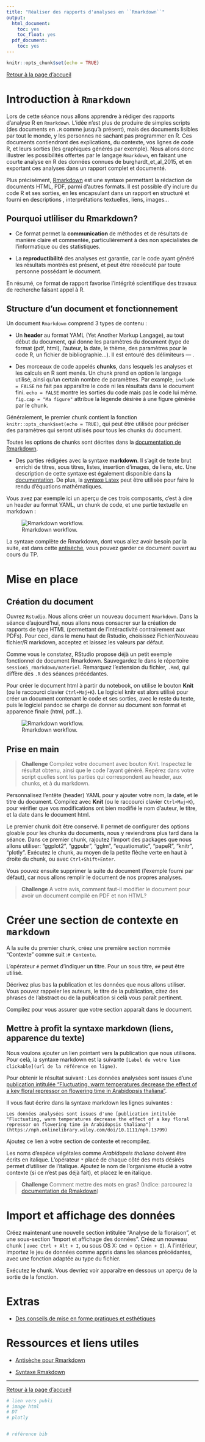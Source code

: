 ```yaml
---
title: "Réaliser des rapports d'analyses en ``Rmarkdown``"
output:
  html_document:
    toc: yes
    toc_float: yes
  pdf_document:
    toc: yes
---
```


```r
knitr::opts_chunk$set(echo = TRUE)
```

[Retour à la page d'accueil](https://scortijo.github.io/2021_L3_R/)

# Introduction à ``Rmarkdown``

Lors de cette séance nous allons apprendre à rédiger des rapports d'analyse R en ``Rmarkdown``. L'idée n'est plus de produire de simples scripts (des documents en ``.R`` comme jusqu'à présent), mais des documents lisibles par tout le monde, y les personnes ne sachant pas programmer en R. Ces documents contiendront des explications, du contexte, vos lignes de code R, et leurs sorties (les graphiques générés par exemple). Nous allons donc illustrer les possibilités offertes par le langage ``Rmarkdown``, en faisant une courte analyse en R des données connues de burghardt_et_al_2015, et en exportant ces analyses dans un rapport complet et documenté.


Plus précisément, [Rmarkdown](http://rmarkdown.rstudio.com) est une syntaxe permettant la rédaction de documents HTML, PDF, parmi d'autres formats.
Il est possible d'y inclure du code R et ses sorties, en les encapsulant dans un rapport en structuré et fourni en descriptions , interprétations textuelles, liens, images...


## Pourquoi utliliser du Rmarkdown?

+ Ce format permet la **communication** de méthodes et de résultats de manière claire et commentée, particulièrement à des non spécialistes de l'informatique ou des statistiques.

+ La **reproductibilité** des analyses est garantie, car le code ayant généré les résultats montrés est présent, et peut être réexécuté par toute personne possédant le document.

En résumé, ce format de rapport favorise l'intégrité scientifique des travaux de recherche faisant appel à R.

## Structure d'un document et fonctionnement

Un document ``Rmarkdown`` comprend 3 types de contenu : 

+ Un **header** au format YAML (Yet Another Markup Langage), au tout début du document, qui donne les paramètres du document (type de format (pdf, html), l'auteur, la date, le thème, des paramètres pour le code R, un fichier de bibliographie...). Il est entouré des délimiteurs --- .

+ Des morceaux de code appelés **chunks**, dans lesquels les analyses et les calculs en R sont menés. Un chunk prend en option le langage utilisé, ainsi qu'un certain nombre de paramètres. Par example, ```include = FALSE``` ne fait pas apparaître le code ni les résultats dans le document fini. ```echo = FALSE``` montre les sorties du code mais pas le code lui même. ```fig.cap = "Ma figure"``` attribue la légende désirée à une figure générée par le chunk. 

Généralement, le premier chunk contient la fonction ```knitr::opts_chunk$set(echo = TRUE)```, qui peut être utilisée pour préciser des paramètres qui seront utilisés pour tous les chunks du document.

Toutes les options de chunks sont décrites dans la [documentation de Rmarkdown](https://rstudio.com/wp-content/uploads/2015/03/rmarkdown-reference.pdf?_ga=2.116494478.901299713.1598125979-1765392125.1580035352).

+ Des parties rédigées avec la syntaxe **markdown**. Il s'agit de texte brut enrichi de titres, sous titres, listes, insertion d'images, de liens, etc. Une description de cette syntaxe est également disponible dans la [documentation](https://rstudio.com/wp-content/uploads/2015/03/rmarkdown-reference.pdf?_ga=2.116494478.901299713.1598125979-1765392125.1580035352). De plus, la [syntaxe Latex](https://en.wikibooks.org/wiki/LaTeX/Mathematics) peut être utilisée pour faire le rendu d'équations mathématiques.

Vous avez par exemple ici un aperçu de ces trois composants, c'est à dire un header au format YAML, un chunk de code, et une partie textuelle en markdown : 

![Rmarkdown workflow.](./Images/chunk_example.png)

La syntaxe complète de Rmarkdown, dont vous allez avoir besoin par la suite, est dans cette [antisèche](https://raw.githubusercontent.com/rstudio/cheatsheets/master/rmarkdown-2.0.pdf), vous pouvez garder ce document ouvert au cours du TP.



# Mise en place

## Création du document

Ouvrez `Rstudio`. Nous allons créer un nouveau document ``Rmarkdown``. Dans la séance d'aujourd'hui, nous allons nous consacrer sur la création de rapports de type HTML (permettant de l'intéractivité contrairement aux PDFs). Pour ceci, dans le menu haut de Rstudio, choisissez Fichier/Nouveau fichier/R markdown, acceptez et laissez les valeurs par défaut.

Comme vous le constatez, RStudio propose déjà un petit exemple fonctionnel de document Rmarkdown. Sauvegardez le dans le répertoire `session5_rmarkdown/materiel`. Remarquez l'extension du fichier, `.Rmd`, qui diffère des `.R` des séances précédantes.

Pour créer le document html à partir du notebook, on utilise le bouton **Knit** (ou le raccourci clavier `Ctrl+Maj+K`). Le logiciel knitr est alors utilisé pour créer un document contenant le code et ses sorties, avec le reste du texte, puis le logiciel pandoc se charge de donner au document son format et apparence finale (html, pdf...). 

![Rmarkdown workflow.](./Images/rmarkdownflow.png)

## Prise en main

> **Challenge** Compilez votre document avec bouton Knit. Inspectez le résultat obtenu, ainsi que le code l'ayant généré. Repérez dans votre script quelles sont les parties qui correspondent au header, aux chunks, et à du markdown.

Personnalisez l'entête (header) YAML pour y ajouter votre nom, la date, et le titre du document. Compilez avec **Knit** (ou le raccourci clavier `Ctrl+Maj+K`), pour vérifier que vos modifications ont bien modifié le nom d'auteur, le titre, et la date dans le document html.

Le premier chunk doit être conservé. Il permet de configurer des options gloable pour les chunks du documents, nous y reviendrons plus tard dans la séance. Dans ce premier chunk, rajoutez l'import des packages que nous allons utiliser: "ggplot2", "ggpubr", "gglm", "equatiomatic", "papeR", "knitr", "plotly". Exécutez le chunk, au moyen de la petite flèche verte en haut à droite du chunk, ou avec `Ctrl+Shift+Enter`.

Vous pouvez ensuite supprimer la suite du document (l'exemple fourni par défaut), car nous allons remplir le document de nos propres analyses.


> **Challenge** A votre avis, comment faut-il modifier le document pour avoir un document compilé en PDF et non HTML?

# Créer une section de contexte en `markdown`

A la suite du premier chunk, créez une première section nommée "Contexte" comme suit :`# Contexte`.

L'opérateur `#` permet d'indiquer un titre. Pour un sous titre, `##` peut être utilisé.

Décrivez plus bas la publication et les données que nous allons utiliser. Vous pouvez rappeler les auteurs, le titre de la publication, citez des phrases de l'abstract ou de la publication si celà vous paraît pertinent.

Compilez pour vous assurer que votre section apparaît dans le document.

## Mettre à profit la syntaxe markdown (liens, apparence du texte)

Nous voulons ajouter un lien pointant vers la publication que nous utilisons. Pour celà, la syntaxe markdown est la suivante ```[Label de votre lien clickable](url de la référence en ligne)```. 

Pour obtenir le résultat suivant :
Les données analysées sont issues d'une [publication intitulée "Fluctuating, warm temperatures decrease the effect of a key floral repressor on flowering time in Arabidopsis thaliana"](https://nph.onlinelibrary.wiley.com/doi/10.1111/nph.13799).

 

Il vous faut écrire dans la syntaxe markdown les lignes suivantes :

```{}
Les données analysées sont issues d'une [publication intitulée "Fluctuating, warm temperatures decrease the effect of a key floral repressor on flowering time in Arabidopsis thaliana"](https://nph.onlinelibrary.wiley.com/doi/10.1111/nph.13799)
```


Ajoutez ce lien à votre section de contexte et recompilez.



Les noms d'espèce végétales comme *Arabidopsis thaliana* doivent être écrits en italique. L'opérateur `*` placé de chaque côté des mots désirés permet d'utiliser de l'italique. Ajoutez le nom de l'organisme étudié à votre contexte (si ce n'est pas déjà fait), et placez le en italique.

> **Challenge** Comment mettre des mots en gras? (Indice: parcourez la [documentation de  Rmakdown](https://www.rstudio.com/wp-content/uploads/2015/03/rmarkdown-reference.pdf?_ga=2.116494478.901299713.1598125979-1765392125.1580035352))

# Import et affichage des données

Créez maintenant une nouvelle section intitulée "Analyse de la floraison", et une sous-section "Import et affichage des données".
Créez un nouveau chunk ( `avec Ctrl + Alt + I`, ou sous OS X: `Cmd + Option + I`). A l'intérieur, importez le jeu de données comme appris dans les séances précédantes, avec une fonction adaptée au type du fichier.

Exécutez le chunk. Vous devriez voir apparaître en dessous un aperçu de la sortie de la fonction.



# Extras


- [Des conseils de mise en forme pratiques et esthétiques](https://holtzy.github.io/Pimp-my-rmd/)


# Ressources et liens utiles

- [Antisèche pour Rmarkdown](https://raw.githubusercontent.com/rstudio/cheatsheets/master/rmarkdown-2.0.pdf)

- [Syntaxe Rmakdown](https://www.rstudio.com/wp-content/uploads/2015/03/rmarkdown-reference.pdf?_ga=2.116494478.901299713.1598125979-1765392125.1580035352)

-------

[Retour à la page d'accueil](https://scortijo.github.io/2021_L3_R/)

```r
# lien vers publi
# image html
# DT
# plotly


# référence bib
```

